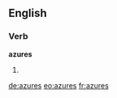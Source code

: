 ==English==

===Verb===
'''azures'''

# {{third-person singular of|azure}}

[[de:azures]]
[[eo:azures]]
[[fr:azures]]